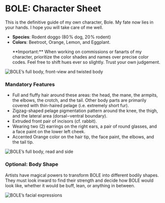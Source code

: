 # BOLE: Character Sheet

This is the definitive guide of my own character, <span class="bole">Bole</span>.
My fate now lies in your hands.
I hope you will take care of me well.

- **Species**: Rodent doggo <span class="muted">(80 ‍‍% dog, 20 ‍‍% rodent)</span>
- **Colors**:
  <span class="px-px text-beetroot not-print:bg-black"><span class="iconify mingcute--square-fill align-[-0.15em]" /> Beetroot</span>,
  <span class="px-px text-orange not-print:bg-black"><span class="iconify mingcute--square-fill align-[-0.15em]" /> Orange</span>,
  <span class="px-px text-lemon not-print:bg-black"><span class="iconify mingcute--square-fill align-[-0.15em]" /> Lemon</span>, and
  <span class="px-px text-eggplant not-print:bg-black"><span class="iconify mingcute--square-fill align-[-0.15em]" /> Eggplant</span>.
  <p class="smallnote">**Important:** When working on commissions or fanarts of my character,
  prioritize the color shades and names over precise color codes.
  Feel free to shift hues ever so slightly. Trust your own judgement.</p>

![BOLE’s full body, front-view and twisted body](../images/bole-full-body-main.png)

### Mandatory Features

- Full and fluffy hair around these areas:
  the head, the mane, the armpits, the elbows, the crotch, and the tail.
  <span class="muted">Other body parts are primarily covered with thin-haired pelage
  (i.e. extremely short fur).</span>
- Zigzag-shaped pelage pigmentation pattern
  around the knee, the thigh, and the lateral area
  <span class="muted">(dorsal – ventral boundary)</span>.
- Extruded front pair of incisors <span class="muted">(cf. rabbit)</span>.
- Wearing two <span class="muted">(2)</span> earrings on the right ears,
  a pair of round glasses, and a face paint on the lower left cheek.
- Accented <span class="px-px text-orange not-print:bg-black"><span class="iconify mingcute--square-fill align-[-0.15em]" /> Orange</span>
  color on the hair tip, the face paint, the elbows, and the tail tip.

![BOLE’s full body, read and side](../images/bole-full-body-alt.png)

### Optional: Body Shape

Artists have magical powers to transform BOLE into different bodily shapes.
They must look inward to find their strength and decide how BOLE would look like,
whether it would be buff, lean, or anything in between.

![BOLE’s facial expressions](../images/bole-faces.png)
